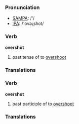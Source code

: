 === Pronunciation ===
*[[w:SAMPA|SAMPA]]: /'/
*[[w:IPA|IPA]]: /'ovəɻshot/

=== Verb ===

'''overshot'''

# past tense of to [[overshoot]]

=== Translations ===

=== Verb ===

'''overshot'''

# past participle of to [[overshoot]]

=== Translations ===